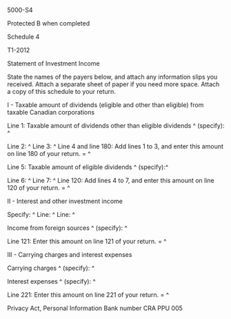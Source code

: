 ﻿5000-S4 
 
Protected B when completed 
 
Schedule 4 
 
T1-2012 
 
Statement of Investment Income 
 
State the names of the payers below, and attach any information slips you 
received. Attach a separate sheet of paper if you need more space. Attach a 
copy of this schedule to your return. 
 
I - Taxable amount of dividends (eligible and other than eligible) from 
taxable Canadian corporations 
 
Line 1: Taxable amount of dividends other than eligible dividends ^
(specify): ^
 
Line 2: ^
Line 3: ^
Line 4 and line 180: Add lines 1 to 3, and enter this amount on line 180 of 
your return. = ^
 
Line 5: Taxable amount of eligible dividends ^
(specify):^
 
Line 6: ^
Line 7: ^
Line 120: Add lines 4 to 7, and enter this amount on line 120 of your return. 
= ^
 
II - Interest and other investment income 
 
Specify: ^
Line: ^
Line: ^
 
Income from foreign sources ^
(specify): ^
 
Line 121: Enter this amount on line 121 of your return. = ^
 
III - Carrying charges and interest expenses 
 
Carrying charges ^
(specify): ^
 
Interest expenses ^
(specify): ^
 
Line 221: Enter this amount on line 221 of your return. = ^
 
Privacy Act, Personal Information Bank number CRA PPU 005
